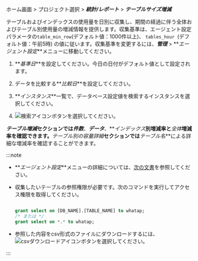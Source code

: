 ホーム画面 > プロジェクト選択 > **_統計/レポート_** > **_テーブルサイズ増減_**

<ProdImg img='db-database-tablesize.png' alt='テーブルサイズ増減'/>

テーブルおよびインデックスの使用量を日別に収集し、期間の経過に伴う全体およびテーブル別使用量の増減情報を提供します。収集基準は、エージェント設定パラメータの`table_min_row`(デフォルト値：1000件以上)、 `tables_hour `(デフォルト値：午前5時) の値に従います。収集基準を変更するには、**_管理_** > **_エージェント設定_**メニューに移動してください。

1. **_基準日_**を設定してください。今日の日付がデフォルト値として設定されます。

2. データを比較する**_比較日_**を設定してください。

3. **_インスタンス_**一覧で、データベース設定値を検索するインスタンスを選択してください。

4. ![検索アイコン](/img/ico-btn-search.png)ボタンを選択してください。

**_テーブル増減_**セクションでは**_件数_**、**_データ_**、**_インデックス_**別増減率と**_全体_**増減率を確認できます。**_テーブル別の容量詳細_**セクションでは**_テーブル名_**による詳細な増減率を確認することができます。 

:::note

- **_エージェント設定_**メニューの詳細については、[次の文書](agent-settings#agent-options)を参照してください。

- 収集したいテーブルの参照権限が必要です。次のコマンドを実行してアクセス権限を取得してください。

  ```sql

  grant select on [DB_NAME].[TABLE_NAME] to whatap;
  /* または */
  grant select on *.* to whatap;

  ```

- 参照した内容をcsv形式のファイルにダウンロードするには、![csvダウンロードアイコン](/img/ic-csv-download-ms.svg)ボタンを選択してください。

:::
